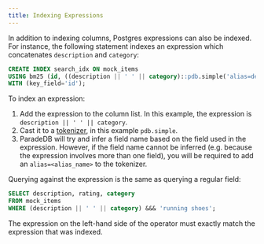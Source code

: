 ```yaml
---
title: Indexing Expressions
---
```


In addition to indexing columns, Postgres expressions can also be indexed.
For instance, the following statement indexes an expression which concatenates `description` and `category`:

```sql
CREATE INDEX search_idx ON mock_items
USING bm25 (id, ((description || ' ' || category)::pdb.simple('alias=description_concat')))
WITH (key_field='id');
```

To index an expression:

1. Add the expression to the column list. In this example, the expression is `description || ' ' || category`.
2. Cast it to a [tokenizer](/v2/tokenizers), in this example `pdb.simple`.
3. ParadeDB will try and infer a field name based on the field used in the expression. However,
   if the field name cannot be inferred (e.g. because the expression involves more than one field), you will be required
   to add an `alias=<alias_name>` to the tokenizer.

Querying against the expression is the same as querying a regular field:

```sql
SELECT description, rating, category
FROM mock_items
WHERE (description || ' ' || category) &&& 'running shoes';
```

<Note>
  The expression on the left-hand side of the operator must exactly match the
  expression that was indexed.
</Note>

